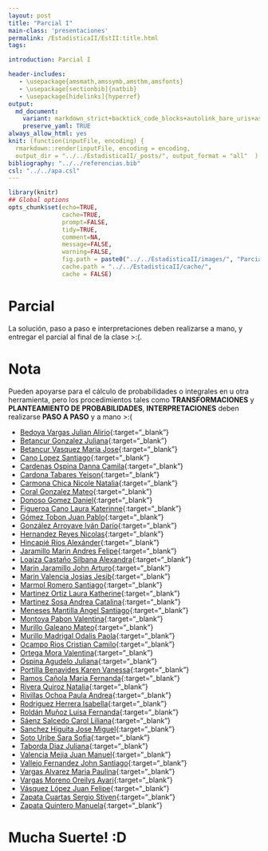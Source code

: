 ```yaml
---
layout: post
title: "Parcial I"
main-class: 'presentaciones'
permalink: /EstadisticaII/EstII:title.html
tags:

introduction: Parcial I

header-includes:
   - \usepackage{amsmath,amssymb,amsthm,amsfonts}
   - \usepackage[sectionbib]{natbib}
   - \usepackage[hidelinks]{hyperref}
output:
  md_document:
    variant: markdown_strict+backtick_code_blocks+autolink_bare_uris+ascii_identifiers+tex_math_single_backslash
    preserve_yaml: TRUE
always_allow_html: yes   
knit: (function(inputFile, encoding) {
  rmarkdown::render(inputFile, encoding = encoding,
  output_dir = "../../EstadisticaII/_posts/", output_format = "all"  ) })
bibliography: "../../referencias.bib"
csl: "../../apa.csl"
---
```


```r
library(knitr)
## Global options
opts_chunk$set(echo=TRUE,
               cache=TRUE,
               prompt=FALSE,
               tidy=TRUE,
               comment=NA,
               message=FALSE,
               warning=FALSE,
               fig.path = paste0("../../EstadisticaII/images/", "ParcialI"),
               cache.path = "../../EstadisticaII/cache/",
               cache = FALSE)
```

# Parcial
La solución, paso a paso e interpretaciones deben realizarse a mano, y entregar el parcial al final de la clase >:(. 

# Nota
Pueden apoyarse para el cálculo de probabilidades o integrales en \texttt{R} u otra herramienta, pero los procedimientos tales como **TRANSFORMACIONES** y **PLANTEAMIENTO DE PROBABILIDADES**, **INTERPRETACIONES** deben realizarse **PASO A PASO** y a mano >:(

* [Bedoya Vargas Julian Alirio](https://github.com/jiperezga/jiperezga.github.io/raw/master/Dataset/Parcial/P1039474881.pdf){:target="_blank"}
* [Betancur Gonzalez Juliana](https://github.com/jiperezga/jiperezga.github.io/raw/master/Dataset/Parcial/P1000087276.pdf){:target="_blank"}
* [Betancur Vasquez Maria Jose](https://github.com/jiperezga/jiperezga.github.io/raw/master/Dataset/Parcial/P1040571395.pdf){:target="_blank"}
* [Cano Lopez Santiago](https://github.com/jiperezga/jiperezga.github.io/raw/master/Dataset/Parcial/P1033178806.pdf){:target="_blank"}
* [Cardenas Ospina Danna Camila](https://github.com/jiperezga/jiperezga.github.io/raw/master/Dataset/Parcial/P1021804097.pdf){:target="_blank"}
* [Cardona Tabares Yeison](https://github.com/jiperezga/jiperezga.github.io/raw/master/Dataset/Parcial/P1040051828.pdf){:target="_blank"}
* [Carmona Chica Nicole Natalia](https://github.com/jiperezga/jiperezga.github.io/raw/master/Dataset/Parcial/P1127792900.pdf){:target="_blank"}
* [Coral Gonzalez Mateo](https://github.com/jiperezga/jiperezga.github.io/raw/master/Dataset/Parcial/P1000834203.pdf){:target="_blank"}
* [Donoso Gomez Daniel](https://github.com/jiperezga/jiperezga.github.io/raw/master/Dataset/Parcial/P1000203818.pdf){:target="_blank"}
* [Figueroa Cano Laura Katerinne](https://github.com/jiperezga/jiperezga.github.io/raw/master/Dataset/Parcial/P1017243426.pdf){:target="_blank"}
* [Gómez Tobon Juan Pablo](https://github.com/jiperezga/jiperezga.github.io/raw/master/Dataset/Parcial/P1152710331.pdf){:target="_blank"}
* [González Arroyave Iván Darío](https://github.com/jiperezga/jiperezga.github.io/raw/master/Dataset/Parcial/P1000307346.pdf){:target="_blank"}
* [Hernandez Reyes Nicolas](https://github.com/jiperezga/jiperezga.github.io/raw/master/Dataset/Parcial/P1119150667.pdf){:target="_blank"}
* [Hincapié Ríos Alexánder](https://github.com/jiperezga/jiperezga.github.io/raw/master/Dataset/Parcial/P1035856098.pdf){:target="_blank"}
* [Jaramillo Marin Andres Felipe](https://github.com/jiperezga/jiperezga.github.io/raw/master/Dataset/Parcial/P1000290534.pdf){:target="_blank"}
* [Loaiza Castaño Silbana Alexandra](https://github.com/jiperezga/jiperezga.github.io/raw/master/Dataset/Parcial/P43876694.pdf){:target="_blank"}
* [Marin Jaramillo John Arturo](https://github.com/jiperezga/jiperezga.github.io/raw/master/Dataset/Parcial/P1017129376.pdf){:target="_blank"}
* [Marin Valencia Josias Jesib](https://github.com/jiperezga/jiperezga.github.io/raw/master/Dataset/Parcial/P1041324085.pdf){:target="_blank"}
* [Marmol Romero Santiago](https://github.com/jiperezga/jiperezga.github.io/raw/master/Dataset/Parcial/P1002997047.pdf){:target="_blank"}
* [Martinez Ortiz Laura Katherine](https://github.com/jiperezga/jiperezga.github.io/raw/master/Dataset/Parcial/P1070384075.pdf){:target="_blank"}
* [Martinez Sosa Andrea Catalina](https://github.com/jiperezga/jiperezga.github.io/raw/master/Dataset/Parcial/P1017159829.pdf){:target="_blank"}
* [Meneses Mantilla Angel Santiago](https://github.com/jiperezga/jiperezga.github.io/raw/master/Dataset/Parcial/P1094046790.pdf){:target="_blank"}
* [Montoya Pabon Valentina](https://github.com/jiperezga/jiperezga.github.io/raw/master/Dataset/Parcial/P1020222282.pdf){:target="_blank"}
* [Murillo Galeano Mateo](https://github.com/jiperezga/jiperezga.github.io/raw/master/Dataset/Parcial/P1193117781.pdf){:target="_blank"}
* [Murillo Madrigal Odalis Paola](https://github.com/jiperezga/jiperezga.github.io/raw/master/Dataset/Parcial/P1017265065.pdf){:target="_blank"}
* [Ocampo Rios Cristian Camilo](https://github.com/jiperezga/jiperezga.github.io/raw/master/Dataset/Parcial/P1111478203.pdf){:target="_blank"}
* [Ortega Mora Valentina](https://github.com/jiperezga/jiperezga.github.io/raw/master/Dataset/Parcial/P1003158302.pdf){:target="_blank"}
* [Ospina Agudelo Juliana](https://github.com/jiperezga/jiperezga.github.io/raw/master/Dataset/Parcial/P1007346941.pdf){:target="_blank"}
* [Portilla Benavides Karen Vanessa](https://github.com/jiperezga/jiperezga.github.io/raw/master/Dataset/Parcial/P1086774044.pdf){:target="_blank"}
* [Ramos Cañola Maria Fernanda](https://github.com/jiperezga/jiperezga.github.io/raw/master/Dataset/Parcial/P1000086439.pdf){:target="_blank"}
* [Rivera Quiroz Natalia](https://github.com/jiperezga/jiperezga.github.io/raw/master/Dataset/Parcial/P1001415262.pdf){:target="_blank"}
* [Rivillas Ochoa Paula Andrea](https://github.com/jiperezga/jiperezga.github.io/raw/master/Dataset/Parcial/P1001416490.pdf){:target="_blank"}
* [Rodriguez Herrera Isabella](https://github.com/jiperezga/jiperezga.github.io/raw/master/Dataset/Parcial/P1025642615.pdf){:target="_blank"}
* [Roldán Muñoz Luisa Fernanda](https://github.com/jiperezga/jiperezga.github.io/raw/master/Dataset/Parcial/P1128387647.pdf){:target="_blank"}
* [Sáenz Salcedo Carol Liliana](https://github.com/jiperezga/jiperezga.github.io/raw/master/Dataset/Parcial/P1049640543.pdf){:target="_blank"}
* [Sanchez Higuita Jose Miguel](https://github.com/jiperezga/jiperezga.github.io/raw/master/Dataset/Parcial/P1001390366.pdf){:target="_blank"}
* [Soto Uribe Sara Sofia](https://github.com/jiperezga/jiperezga.github.io/raw/master/Dataset/Parcial/P1036449422.pdf){:target="_blank"}
* [Taborda Diaz Juliana](https://github.com/jiperezga/jiperezga.github.io/raw/master/Dataset/Parcial/P1059695226.pdf){:target="_blank"}
* [Valencia Mejia Juan Manuel](https://github.com/jiperezga/jiperezga.github.io/raw/master/Dataset/Parcial/P1007420931.pdf){:target="_blank"}
* [Vallejo Fernandez John Santiago](https://github.com/jiperezga/jiperezga.github.io/raw/master/Dataset/Parcial/P1004926160.pdf){:target="_blank"}
* [Vargas Alvarez Maria Paulina](https://github.com/jiperezga/jiperezga.github.io/raw/master/Dataset/Parcial/P1000753109.pdf){:target="_blank"}
* [Vargas Moreno Oreilys Ayari](https://github.com/jiperezga/jiperezga.github.io/raw/master/Dataset/Parcial/P3296612.pdf){:target="_blank"}
* [Vásquez López Juan Felipe](https://github.com/jiperezga/jiperezga.github.io/raw/master/Dataset/Parcial/P1128444892.pdf){:target="_blank"}
* [Zapata Cuartas Sergio Stiven](https://github.com/jiperezga/jiperezga.github.io/raw/master/Dataset/Parcial/P1000564488.pdf){:target="_blank"}
* [Zapata Quintero Manuela](https://github.com/jiperezga/jiperezga.github.io/raw/master/Dataset/Parcial/P1017923447.pdf){:target="_blank"}

<h1> Mucha Suerte! :D </h1>

